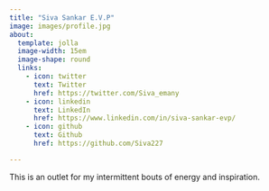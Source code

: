 ```yaml
---
title: "Siva Sankar E.V.P"
image: images/profile.jpg
about:
  template: jolla
  image-width: 15em
  image-shape: round
  links:
    - icon: twitter
      text: Twitter
      href: https://twitter.com/Siva_emany
    - icon: linkedin
      text: LinkedIn
      href: https://www.linkedin.com/in/siva-sankar-evp/
    - icon: github
      text: Github
      href: https://github.com/Siva227

---
```


This is an outlet for my intermittent bouts of energy and inspiration.